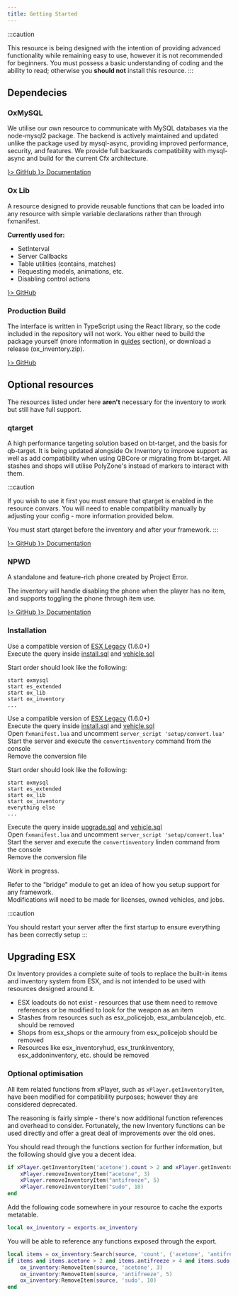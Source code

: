 ```yaml
---
title: Getting Started
---
```



:::caution

This resource is being designed with the intention of providing advanced functionality while remaining easy to use,
however it is not recommended for beginners. You must possess a basic understanding of coding and the ability to read;
otherwise you **should not** install this resource.
:::

## Dependecies

### OxMySQL

We utilise our own resource to communicate with MySQL databases via the node-mysql2 package.
The backend is actively maintained and updated unlike the package used by mysql-async, providing improved performance, security, and features.
We provide full backwards compatibility with mysql-async and build for the current Cfx architecture.

<div style={{ display: 'flex' }}>
  <a href="https://www.github.com/overextended/oxmysql" style={{ marginRight: '0.6rem' }}>
    <IconButton side="left" icon={<BsGithub />}>
      GitHub
    </IconButton>
  </a>
  <a href="https://overextended.github.io/docs/oxmysql/Installation/">
    <IconButton side="left" icon={<BsBookHalf />}>
      Documentation
    </IconButton>
  </a>
</div>

### Ox Lib

A resource designed to provide reusable functions that can be loaded into any resource with simple variable declarations rather than through fxmanifest.

**Currently used for:**

- SetInterval
- Server Callbacks
- Table utilities (contains, matches)
- Requesting models, animations, etc.
- Disabling control actions

<div style={{ width: 'fit-content' }}>
  <a href="https://www.github.com/overextended/ox_lib">
    <IconButton side="left" icon={<BsGithub />}>
      GitHub
    </IconButton>
  </a>
</div>

### Production Build

The interface is written in TypeScript using the React library, so the code included in the repository will not work.
You either need to build the package yourself (more information in [guides](./Guides) section), or download a release (ox_inventory.zip).

<div style={{ width: 'fit-content' }}>
  <a href="https://www.github.com/overextended/ox_inventory/releases/latest" style={{ marginRight: '0.6rem' }}>
    <IconButton side="left" icon={<BsGithub />}>
      GitHub
    </IconButton>
  </a>
</div>

## Optional resources

The resources listed under here **aren't** necessary for the inventory to work but still have full support.

### qtarget

A high performance targeting solution based on bt-target, and the basis for qb-target.
It is being updated alongside Ox Inventory to improve support as well as add compatibility when using QBCore or migrating from bt-target.
All stashes and shops will utilise PolyZone's instead of markers to interact with them.

:::caution

If you wish to use it first you must ensure that qtarget is enabled in the resource convars.
You will need to enable compatibility manually by adjusting your config - more information provided below.

You must start qtarget before the inventory and after your framework.
:::

<div style={{ display: 'flex' }}>
  <a href="https://www.github.com/overextended/qtarget" style={{ marginRight: '0.6rem' }}>
    <IconButton side="left" icon={<BsGithub />}>
      GitHub
    </IconButton>
  </a>
  <a href="https://overextended.github.io/qtarget/">
    <IconButton side="left" icon={<BsBookHalf />}>
      Documentation
    </IconButton>
  </a>
</div>

### NPWD

A standalone and feature-rich phone created by Project Error.

The inventory will handle disabling the phone when the player has no item, and supports toggling the phone through item use.

<div style={{ display: 'flex' }}>
  <a href="https://www.github.com/project-error/npwd" style={{ marginRight: '0.6rem' }}>
    <IconButton side="left" icon={<BsGithub />}>
      GitHub
    </IconButton>
  </a>
  <a href="https://projecterror.dev/docs">
    <IconButton side="left" icon={<BsBookHalf />}>
      Documentation
    </IconButton>
  </a>
</div>

### Installation

<Tabs>
<TabItem value="fresh_esx" label="Fresh ESX" default>

Use a compatible version of [ESX Legacy](https://github.com/esx-framework/esx-legacy) (1.6.0+)  
Execute the query inside [install.sql](https://github.com/overextended/ox_inventory/blob/main/setup/install.sql) and [vehicle.sql](https://github.com/overextended/ox_inventory/blob/main/setup/vehicle.sql)  

 Start order should look like the following:
```
start oxmysql
start es_extended
start ox_lib
start ox_inventory
...
```
</TabItem>
<TabItem value="convert_esx" label="Convert ESX">

Use a compatible version of [ESX Legacy](https://github.com/esx-framework/esx-legacy) (1.6.0+)  
Execute the query inside [install.sql](https://github.com/overextended/ox_inventory/blob/main/setup/install.sql)
and [vehicle.sql](https://github.com/overextended/ox_inventory/blob/main/setup/vehicle.sql)  
Open `fxmanifest.lua` and uncomment `server_script 'setup/convert.lua'`  
Start the server and execute the `convertinventory` command from the console  
Remove the conversion file  

 Start order should look like the following:
```
start oxmysql
start es_extended
start ox_lib
start ox_inventory
everything else
...
```

</TabItem>
<TabItem value="convert_linden" label="Upgrade from Linden Inventory">

Execute the query inside [upgrade.sql](https://github.com/overextended/ox_inventory/blob/main/setup/upgrade.sql)
and [vehicle.sql](https://github.com/overextended/ox_inventory/blob/main/setup/vehicle.sql)  
Open `fxmanifest.lua` and uncomment `server_script 'setup/convert.lua'`  
Start the server and execute the `convertinventory` linden command from the console  
Remove the conversion file

</TabItem>
<TabItem value="standalone" label="Standalone">

Work in progress.

Refer to the "bridge" module to get an idea of how you setup support for any framework.  
Modifications will need to be made for licenses, owned vehicles, and jobs.

</TabItem>
</Tabs>

:::caution

You should restart your server after the first startup to ensure everything has been correctly setup
:::

## Upgrading ESX

Ox Inventory provides a complete suite of tools to replace the built-in items and inventory system from ESX, and is not intended to be used with resources designed around it.

- ESX loadouts do not exist - resources that use them need to remove references or be modified to look for the weapon as an item
- Stashes from resources such as esx_policejob, esx_ambulancejob, etc. should be removed
- Shops from esx_shops or the armoury from esx_policejob should be removed
- Resources like esx_inventoryhud, esx_trunkinventory, esx_addoninventory, etc. should be removed

### Optional optimisation

All item related functions from xPlayer, such as `xPlayer.getInventoryItem`, have been modified for compatibility purposes; however they are considered deprecated.

The reasoning is fairly simple - there's now additional function references and overhead to consider. Fortunately, the new Inventory functions can be used directly and offer a great deal of improvements over the old ones.

You should read through the functions section for further information, but the following should give you a decent idea.

<Tabs>
<TabItem value="esx" label="ESX">

```lua
if xPlayer.getInventoryItem('acetone').count > 2 and xPlayer.getInventoryItem('antifreeze').count > 4 and xPlayer.getInventoryItem('sudo').count > 9 then
    xPlayer.removeInventoryItem("acetone", 3)
    xPlayer.removeInventoryItem("antifreeze", 5)
    xPlayer.removeInventoryItem("sudo", 10)
end
```

</TabItem>
<TabItem value="inventory" label="Inventory">

Add the following code somewhere in your resource to cache the exports metatable.

```lua
local ox_inventory = exports.ox_inventory
```

You will be able to reference any functions exposed through the export.

```lua
local items = ox_inventory:Search(source, 'count', {'acetone', 'antifreeze', 'sudo'})
if items and items.acetone > 2 and items.antifreeze > 4 and items.sudo > 9 then
    ox_inventory:RemoveItem(source, 'acetone', 3)
    ox_inventory:RemoveItem(source, 'antifreeze', 5)
    ox_inventory:RemoveItem(source, 'sudo', 10)
end
```

</TabItem>
</Tabs>
